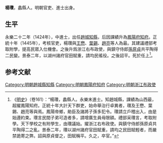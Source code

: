 {{Otheruses|other=名为楊瓚的其他人物|楊瓚}}

'''楊瓚'''，蠡縣人。明朝官吏、進士出身。

== 生平 ==
永樂二十二年（1424年），中進士，出任[[趙城|趙城]][[知縣|知縣]]，后因課績升為[[鳳陽府|鳳陽府]][[知府|知府]]。正統十年（1445年），考核官吏，楊瓚與[[王懋_(永樂甲辰進士)|王懋]]、[[葉錫|葉錫]]、[[趙亮|趙亮]]等人為最。其建議禮部考取附學，提高民眾入仕機會。之後升爲浙江右布政使，與鎮守侍郎[[孫原貞|孫原貞]]共平陶得二民變。景泰二年，以湖州諸府官田賦重，請均民徭役。之後詔平。死於任上<ref>《[[明史|明史]]》（卷161）：“楊瓚，蠡縣人。永樂末進士。知趙城縣，課績為山西最，超擢鳳陽知府。正統十年大計天下群吏，始命舉治行卓異者，瓚及王懋、葉錫、趙亮等與焉。鳳陽帝鄉，勛臣及諸將子孫多犯令。瓚請立戶稽出入，由是始遵約束。瓚言民間子弟可造者多，請增廣生員毋限額。禮部采瓚言，考取附學。天下學校之有附學生，由瓚議始。擢浙江右布政使。與鎮守侍郎孫原貞共平陶得二之亂。景泰二年，瓚以湖州諸府官田賦重，請均之民田賦輕者，而嚴禁詭寄之弊。詔與原貞督之，田賦稱平。久之，卒官。”</ref>。

==参考文献==
{{wikisource|明史/卷161}}
{{reflist}}

{{永樂二十二年甲辰科殿試金榜}}

{{Authority control}}

{{DEFAULTSORT:Yang楊}}
[[Category:明朝趙城縣知縣|Category:明朝趙城縣知縣]]
[[Category:明朝鳳陽府知府|Category:明朝鳳陽府知府]]
[[Category:明朝浙江布政使|Category:明朝浙江布政使]]


{{明朝人物小作品}}